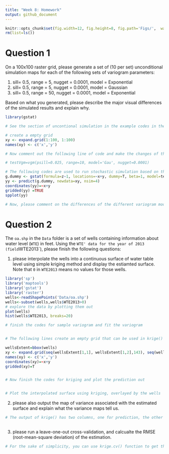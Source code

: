 ```yaml
---
title: "Week 8: Homework"
output: github_document
---
```


```r
knitr::opts_chunk$set(fig.width=12, fig.height=8, fig.path='Figs/',  warning=FALSE, message=FALSE)
rm(list=ls())
```
# Question 1

On a 100x100 raster grid, please generate a set of (10 per set)
unconditional simulation maps for each of the following sets of variogram
parameters:

1. sill= 0.5, range = 5, nugget = 0.0001, model = Exponential 
2. sill= 0.5, range = 5, nugget = 0.0001, model = Gaussian 
3. sill= 0.5, range = 50, nugget = 0.0001, model = Exponential 

Based on what you generated, please describe the major visual differences
of the simulated results and explain why. 

```r
library(gstat)

# See the section of uncontional simulation in the example codes in the lecture (https://github.com/surfcao/geog5330-fall2018/blob/master/week6/codes/kriging.Rmd)

# create a empty grid
xy <- expand.grid(1:100, 1:100)
names(xy) <- c('x','y')

# Now comment out the following line of code and make the changes of the variogram parameters according to the questions. 

# testVgm=vgm(psill=0.025, range=10, model='Gau', nugget=0.0001)

# The following codes are used to run stochastic simulation based on the specified variogram
g.dummy <- gstat(formula=z~1, locations=~x+y, dummy=T, beta=1, model=testVgm, nmax=21) 
yy <- predict(g.dummy, newdata=xy, nsim=4)
coordinates(yy)=~x+y
gridded(yy) =TRUE
spplot(yy)

# Now, please comment on the differences of the different variogram models:

```

# Question 2

The `oa.shp` in the `Data` folder is a set of wells containing information
about water level (`WTE`) in feet. Using the `WTE' data for the year of
2013 (field `WTE2013`), please finish the following questions:

1. please interpolate the wells into a continuous surface of water table
   level using simple kriging method and display the estiamted surface.
   Note that `0` in `WTE2013` means no values for those wells.  
   
```r
library('sp')
library('maptools')
library('gstat')
library('raster')
wells<-readShapePoints('Data/oa.shp')
wells<-subset(wells,wells$WTE2013>0)
# explore the data by plotting them out
plot(wells)
hist(wells$WTE2013, breaks=20)

# finish the codes for sample variogram and fit the variogram


# The following lines create an empty grid that can be used in krige() function

wellsExtent=bbox(wells)
xy <- expand.grid(seq(wellsExtent[1,1], wellsExtent[1,2],143), seq(wellsExtent[2,1], wellsExtent[2,2],143))
names(xy) <- c('x','y')
coordinates(xy)=~x+y
gridded(xy)=T


# Now finish the codes for kriging and plot the prediction out


# Plot the interpolated surface using kriging, overlayed by the wells


```
 

2. please also output the map of variance associated with the estimated
   surface and explain what the variance maps tell us. 
   
```r

# The output of krige() has two columns, one for prediction, the other for variance. Find the variance and plot it #  out 
   

```

3. please run a leave-one-out cross-validation, and calcualte the RMSE
   (root-mean-square deviation) of the estimation. 

```r

# For the sake of simplicity, you can use krige.cv() function to get the RMSE; see the section of cross-validation # in the codes of the lecture 
   

```

